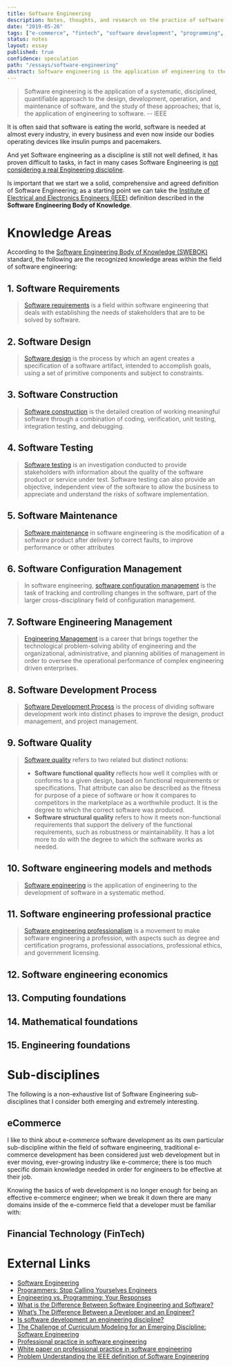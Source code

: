 ```yaml
---
title: Software Engineering
description: Notes, thoughts, and research on the practice of software engineering
date: "2019-05-26"
tags: ["e-commerce", "fintech", "software development", "programming", "engineering"]
status: notes
layout: essay
published: true
confidence: speculation
path: "/essays/software-engineering"
abstract: Software engineering is the application of engineering to the development of software in a systematic method. As software expands into new and different fields new specialties and disciplines will emerge, in particular, I'm interested in the fields of e-commerce and financial technology.
---
```


>Software engineering is the application of a systematic, disciplined, quantifiable approach to the design, development, operation, and maintenance of software, and the study of these approaches; that is, the application of engineering to software. -- IEEE

It is often said that software is eating the world, software is needed at almost every industry, in every business and even now inside our bodies operating devices like insulin pumps and pacemakers. 

And yet Software engineering as a discipline is still not well defined, it has proven difficult to tasks, in fact in many cases Software Engineering is [not considering a real Engineering discipline](https://www.theatlantic.com/technology/archive/2015/11/programmers-should-not-call-themselves-engineers/414271/).

Is important that we start we a solid, comprehensive and agreed definition of Software Engineering; as a starting point we can take the [Institute of Electrical and Electronics Engineers (IEEE)](https://en.wikipedia.org/wiki/Institute_of_Electrical_and_Electronics_Engineers) definition described in the **Software Engineering Body of Knowledge**.

# Knowledge Areas

According to the [Software Engineering Body of Knowledge (SWEBOK)](https://en.wikipedia.org/wiki/Software_Engineering_Body_of_Knowledge) standard, the following are the recognized knowledge areas within the field of software engineering:

## 1. Software Requirements

> [Software requirements](https://en.wikipedia.org/wiki/Software_requirements) is a field within software engineering that deals with establishing the needs of stakeholders that are to be solved by software. 

## 2. Software Design 

> [Software design](https://en.wikipedia.org/wiki/Software_design) is the process by which an agent creates a specification of a software artifact, intended to accomplish goals, using a set of primitive components and subject to constraints.

## 3. Software Construction

> [Software construction](https://en.wikipedia.org/wiki/Software_construction) is the detailed creation of working meaningful software through a combination of coding, verification, unit testing, integration testing, and debugging. 

## 4. Software Testing

> [Software testing](https://en.wikipedia.org/wiki/Software_testing) is an investigation conducted to provide stakeholders with information about the quality of the software product or service under test. Software testing can also provide an objective, independent view of the software to allow the business to appreciate and understand the risks of software implementation.

## 5. Software Maintenance 

> [Software maintenance](https://en.wikipedia.org/wiki/Software_maintenance) in software engineering is the modification of a software product after delivery to correct faults, to improve performance or other attributes

## 6. Software Configuration Management

> In software engineering, [software configuration management](https://en.wikipedia.org/wiki/Software_configuration_management) is the task of tracking and controlling changes in the software, part of the larger cross-disciplinary field of configuration management.

## 7. Software Engineering Management

> [Engineering Management](https://en.wikipedia.org/wiki/Engineering_management#Information_technologies) is a career that brings together the technological problem-solving ability of engineering and the organizational, administrative, and planning abilities of management in order to oversee the operational performance of complex engineering driven enterprises.

## 8. Software Development Process 

> [Software Development Process](https://en.wikipedia.org/wiki/Software_development_process) is the process of dividing software development work into distinct phases to improve the design, product management, and project management.

## 9. Software Quality

>  [Software quality](https://en.wikipedia.org/wiki/Software_quality) refers to two related but distinct notions:
> - **Software functional quality** reflects how well it complies with or conforms to a given design, based on functional requirements or specifications. That attribute can also be described as the fitness for purpose of a piece of software or how it compares to competitors in the marketplace as a worthwhile product. It is the degree to which the correct software was produced.
> - **Software structural quality** refers to how it meets non-functional requirements that support the delivery of the functional requirements, such as robustness or maintainability. It has a lot more to do with the degree to which the software works as needed.

## 10. Software engineering models and methods

> [Software engineering](https://en.wikipedia.org/wiki/Software_engineering) is the application of engineering to the development of software in a systematic method.

## 11. Software engineering professional practice

> [Software engineering professionalism](https://en.wikipedia.org/wiki/Software_engineering_professionalism) is a movement to make software engineering a profession, with aspects such as degree and certification programs, professional associations, professional ethics, and government licensing. 

## 12. Software engineering economics

## 13. Computing foundations

## 14. Mathematical foundations

## 15. Engineering foundations


# Sub-disciplines

The following is a non-exhaustive list of Software Engineering sub-disciplines that I consider both emerging and extremely interesting.

## eCommerce 

I like to think about e-commerce software development as its own particular sub-discipline within the field of software engineering, traditional e-commerce development has been considered just web development but in ever moving, ever-growing industry like e-commerce; there is too much specific domain knowledge needed in order for engineers to be effective at their job. 

Knowing the basics of web development is no longer enough for being an effective e-commerce engineer; when we break it down there are many domains inside of the e-commerce field that a developer must be familiar with:



## Financial Technology (FinTech)


# External Links

- [Software Engineering](https://en.wikipedia.org/wiki/Software_engineering)
- [Programmers: Stop Calling Yourselves Engineers](https://www.theatlantic.com/technology/archive/2015/11/programmers-should-not-call-themselves-engineers/414271/)
- [Engineering vs. Programming: Your Responses](https://www.theatlantic.com/notes/2015/11/reader-responses-engineering-vs-programming/415314/)
- [What is the Difference Between Software Engineering and Software?](https://www.computersciencedegreehub.com/faq/what-is-the-difference-between-software-engineering-and-software/)
- [What’s The Difference Between a Developer and an Engineer?](https://hackernoon.com/whats-the-difference-between-a-developer-and-an-engineer-1e7a97fc1bd)
- [Is software development an engineering discipline?](https://softwareengineering.stackexchange.com/questions/111265/is-software-development-an-engineering-discipline)
- [The Challenge of Curriculum Modeling for an Emerging Discipline: Software Engineering](http://citeseerx.ist.psu.edu/viewdoc/download?doi=10.1.1.112.4529&rep=rep1&type=pdf)
- [Professional practice in software engineering](https://engineerscanada.ca/public-policy/issue-statements/professional-practice-in-software-engineering)
- [White paper on professional practice in software engineering](https://engineerscanada.ca/publications/white-paper-on-professional-practice-in-software-engineering)
- [Problem Understanding the IEEE definition of Software Engineering](https://softwareengineering.stackexchange.com/questions/183685/problem-understanding-the-ieee-definition-of-software-engineering)